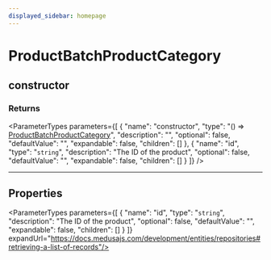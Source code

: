 ```yaml
---
displayed_sidebar: homepage
---
```



# ProductBatchProductCategory

## constructor

### Returns

<ParameterTypes parameters={[
  {
    "name": "constructor",
    "type": "() => [ProductBatchProductCategory](medusa.ProductBatchProductCategory.mdx)",
    "description": "",
    "optional": false,
    "defaultValue": "",
    "expandable": false,
    "children": []
  },
  {
    "name": "id",
    "type": "`string`",
    "description": "The ID of the product",
    "optional": false,
    "defaultValue": "",
    "expandable": false,
    "children": []
  }
]} />

___

## Properties

<ParameterTypes parameters={[
  {
    "name": "id",
    "type": "`string`",
    "description": "The ID of the product",
    "optional": false,
    "defaultValue": "",
    "expandable": false,
    "children": []
  }
]} expandUrl="https://docs.medusajs.com/development/entities/repositories#retrieving-a-list-of-records"/>
